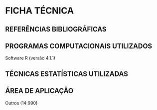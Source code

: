 # FICHA TÉCNICA {-}

## REFERÊNCIAS BIBLIOGRÁFICAS {-}

## PROGRAMAS COMPUTACIONAIS UTILIZADOS {-}

Software R (versão 4.1.1)

## TÉCNICAS ESTATÍSTICAS UTILIZADAS

<!-- Análise Descritiva Unidimensional (03:010) -->
<!-- Análise de Dados Categorizados (06:030) -->
<!-- Outros (07:990) -->


## ÁREA DE APLICAÇÃO {-}

Outros (14:990)


<div id="refs"></div>
